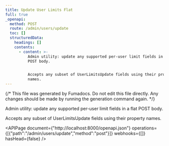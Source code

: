 ```yaml
---
title: Update User Limits Flat
full: true
_openapi:
  method: POST
  route: /admin/users/update
  toc: []
  structuredData:
    headings: []
    contents:
      - content: >-
          Admin utility: update any supported per-user limit fields in a flat
          POST body.


          Accepts any subset of UserLimitsUpdate fields using their property
          names.
---
```


{/* This file was generated by Fumadocs. Do not edit this file directly. Any changes should be made by running the generation command again. */}

Admin utility: update any supported per-user limit fields in a flat POST body.

Accepts any subset of UserLimitsUpdate fields using their property names.

<APIPage document={"http://localhost:8000/openapi.json"} operations={[{"path":"/admin/users/update","method":"post"}]} webhooks={[]} hasHead={false} />